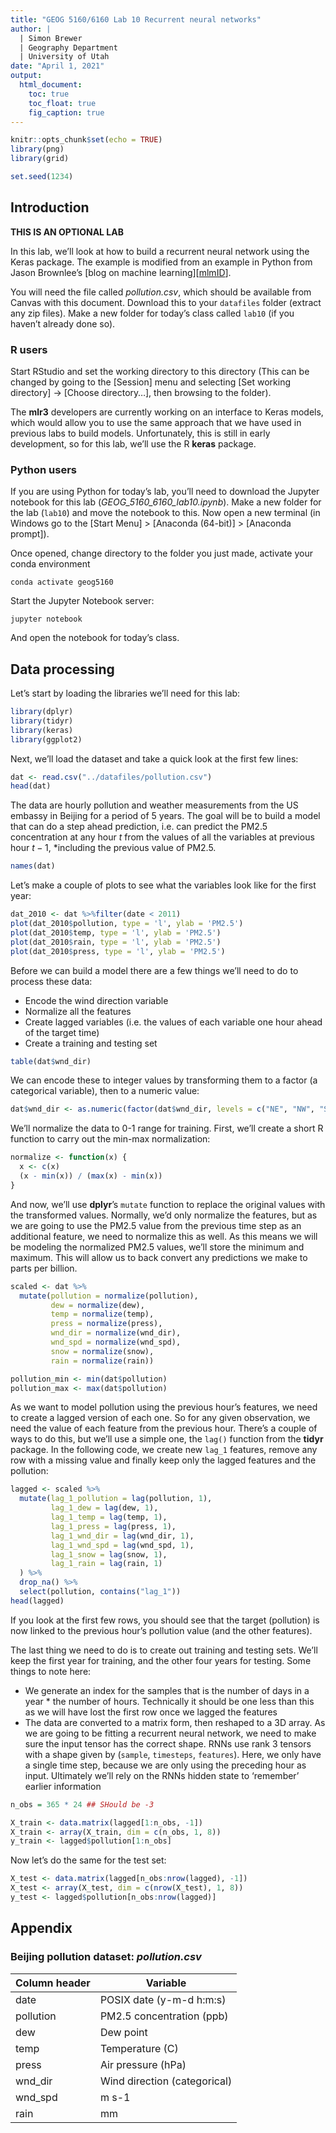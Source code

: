 ```yaml
---
title: "GEOG 5160/6160 Lab 10 Recurrent neural networks"
author: | 
  | Simon Brewer
  | Geography Department
  | University of Utah
date: "April 1, 2021"
output:
  html_document:
    toc: true
    toc_float: true
    fig_caption: true
---
```


```r
knitr::opts_chunk$set(echo = TRUE)
library(png)
library(grid)
```

```r
set.seed(1234)
```

## Introduction

**THIS IS AN OPTIONAL LAB**

In this lab, we'll look at how to build a recurrent neural network using the Keras package.  The example is modified from an example in Python from Jason Brownlee's [blog on machine learning][[mlmID]]. 

You will need the file called *pollution.csv*, which should be available from Canvas with this document. Download this to your `datafiles` folder (extract any zip files). Make a new folder for today's class called `lab10` (if you haven't already done so). 

### R users

Start RStudio and set the working directory to this directory (This can be changed by going to the [Session] menu and selecting [Set working directory] -> [Choose directory...], then browsing to the folder). 

The **mlr3** developers are currently working on an interface to Keras models, which would allow you to use the same approach that we have used in previous labs to build models. Unfortunately, this is still in early development, so for this lab, we'll use the R **keras** package. 

### Python users

If you are using Python for today's lab, you'll need to download the Jupyter notebook for this lab (*GEOG_5160_6160_lab10.ipynb*). Make a new folder for the lab (`lab10`) and move the notebook to this. Now open a new terminal (in Windows go to the [Start Menu] > [Anaconda (64-bit)] > [Anaconda prompt]). 

Once opened, change directory to the folder you just made, activate your conda environment

```
conda activate geog5160
```

Start the Jupyter Notebook server:

```
jupyter notebook
```

And open the notebook for today's class. 

## Data processing

Let's start by loading the libraries we'll need for this lab:

```r
library(dplyr)
library(tidyr)
library(keras)
library(ggplot2)
```

Next, we'll load the dataset and take a quick look at the first few lines:

```r
dat <- read.csv("../datafiles/pollution.csv")
head(dat)
```
The data are hourly pollution and weather measurements from the US embassy in Beijing for a period of 5 years. The goal will be to build a model that can do a step ahead prediction, i.e. can predict the PM2.5 concentration at any hour $t$ from the values of all the variables at previous hour $t-1$, *including the previous value of PM2.5.

```r
names(dat)
```

Let's make a couple of plots to see what the variables look like for the first year:

```r
dat_2010 <- dat %>%filter(date < 2011)
plot(dat_2010$pollution, type = 'l', ylab = 'PM2.5')
plot(dat_2010$temp, type = 'l', ylab = 'PM2.5')
plot(dat_2010$rain, type = 'l', ylab = 'PM2.5')
plot(dat_2010$press, type = 'l', ylab = 'PM2.5')
```

Before we can build a model there are a few things we'll need to do to process these data:

- Encode the wind direction variable
- Normalize all the features
- Create lagged variables (i.e. the values of each variable one hour ahead of the target time)
- Create a training and testing set

```r
table(dat$wnd_dir)
```

We can encode these to integer values by transforming them to a factor (a categorical variable), then to a numeric value:

```r
dat$wnd_dir <- as.numeric(factor(dat$wnd_dir, levels = c("NE", "NW", "SE", "cv")))
```

We'll normalize the data to 0-1 range for training. First, we'll create a short R function to carry out the min-max normalization:

```r
normalize <- function(x) {
  x <- c(x)
  (x - min(x)) / (max(x) - min(x))
}
```

And now, we'll use **dplyr**'s `mutate` function to replace the original values with the transformed values. Normally, we'd only normalize the features, but as we are going to use the PM2.5 value from the previous time step as an additional feature, we need to normalize this as well. As this means we will be modeling the normalized PM2.5 values, we'll store the minimum and maximum. This will allow us to back convert any predictions we make to parts per billion. 

```r
scaled <- dat %>%
  mutate(pollution = normalize(pollution),
         dew = normalize(dew),
         temp = normalize(temp),
         press = normalize(press),
         wnd_dir = normalize(wnd_dir),
         wnd_spd = normalize(wnd_spd),
         snow = normalize(snow),
         rain = normalize(rain))

pollution_min <- min(dat$pollution)
pollution_max <- max(dat$pollution)
```

As we want to model pollution using the previous hour's features, we need to create a lagged version of each one. So for any given observation, we need the value of each feature from the previous hour. There's a couple of ways to do this, but we'll use a simple one, the `lag()` function from the **tidyr** package. In the following code, we create new `lag_1` features, remove any row with a missing value and finally keep only the lagged features and the pollution:

```r
lagged <- scaled %>%
  mutate(lag_1_pollution = lag(pollution, 1),
         lag_1_dew = lag(dew, 1),
         lag_1_temp = lag(temp, 1),
         lag_1_press = lag(press, 1),
         lag_1_wnd_dir = lag(wnd_dir, 1),
         lag_1_wnd_spd = lag(wnd_spd, 1),
         lag_1_snow = lag(snow, 1),
         lag_1_rain = lag(rain, 1)
  ) %>%
  drop_na() %>%
  select(pollution, contains("lag_1"))
head(lagged)
```

If you look at the first few rows, you should see that the target (pollution) is now linked to the previous hour's pollution value (and the other features).

The last thing we need to do is to create out training and testing sets. We'll keep the first year for training, and the other four years for testing. Some things to note here:

- We generate an index for the samples that is the number of days in a year * the number of hours. Technically it should be one less than this as we will have lost the first row once we lagged the features
- The data are converted to a matrix form, then reshaped to a 3D array. As we are going to be fitting a recurrent neural network, we need to make sure the input tensor has the correct shape. RNNs use rank 3 tensors with a shape given by (`sample`, `timesteps`, `features`). Here, we only have a single time step, because we are only using the preceding hour as input. Ultimately we'll rely on the RNNs hidden state to 'remember' earlier information

```r
n_obs = 365 * 24 ## SHould be -3

X_train <- data.matrix(lagged[1:n_obs, -1])
X_train <- array(X_train, dim = c(n_obs, 1, 8))
y_train <- lagged$pollution[1:n_obs]
```

Now let's do the same for the test set:

```r
X_test <- data.matrix(lagged[n_obs:nrow(lagged), -1])
X_test <- array(X_test, dim = c(nrow(X_test), 1, 8))
y_test <- lagged$pollution[n_obs:nrow(lagged)]
```

## Appendix

### Beijing pollution dataset: *pollution.csv*

| Column header | Variable |
| --- | --- |
| date | POSIX date (y-m-d h:m:s) |
| pollution | PM2.5 concentration (ppb) |
| dew | Dew point |
| temp | Temperature (C) |
| press | Air pressure (hPa) |
| wnd_dir | Wind direction (categorical) |
| wnd_spd | m s-1 |
| rain | mm |


[mlmID]: https://machinelearningmastery.com/multivariate-time-series-forecasting-lstms-keras/